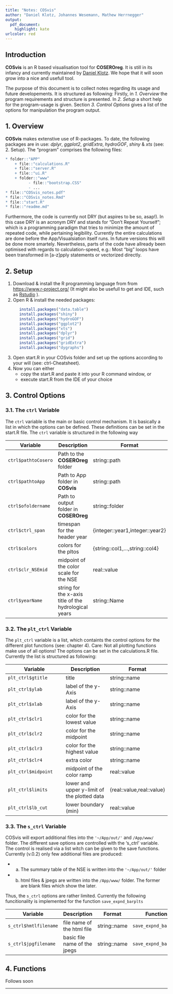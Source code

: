 ```yaml
---
title: "Notes: COSvis"
author: "Daniel Klotz, Johannes Wesemann, Mathew Herrnegger"
output:
  pdf_document: 
    highlight: kate
urlcolor: red
---
```

## Introduction
**COSvis** is an R based visualisation tool for **COSEROreg**. It is still in its infancy and currently maintained by [Daniel Klotz](https://online.boku.ac.at/BOKUonline/visitenkarte.show_vcard?pPersonenId=6E56AD7273C135A3&pPersonenGruppe=3). We hope that it will soon grow into a nice and usefull tool. 

The purpose of this document is to collect notes regarding its usage and future developements. It is structured as following: Firstly, in *1. Overview* the program requirements and structure is presented. In *2. Setup*  a short help for the program-usage is given. Section *3. Control Options* gives a list of the options for manipulation the program output.

## 1. Overview 
**COSvis** makes extenstive use of R-packages. To date, the following packages are in use: *dplyr*, *ggplot2*, *gridExtra*, *hydroGOF*, *shiny* & *xts* (see: 2. Setup). The "program" comprises the following files:

```r
* folder::"APP"
    + file::"calculations.R"
    + file::"server.R"
    + file::"ui.R"
    + folder::"www"
          - file::"bootstrap.CSS"
          - ...
* file::"COSvis_notes.pdf"
* file::"COSvis_notes.Rmd"
* file::"start.R"
* file::"readme.md"
```

Furthermore, the code is currently not DRY (but aspires to be so, asap!). In this case DRY is an acronym DRY and stands for "Don't Repeat Yourself"; which is a programming paradigm that tries to minimize the amount of repeated code, while pertaining legibility. Currently the entire calculations are done before the App/Visualsiation itself runs. In future versions this will be done more smartely. Nevertheless, parts of the code have allready been optimised with regards to calculation-speed, e.g.: Most "big" loops have been transformed in [a-z]pply statements or vectorized directly. 




## 2. Setup 
1. Download & install the R programming language from from [https://www.r-project.org/](https://www.r-project.org/) (It might also be usefull to get and IDE, such as [Rstudio](https://www.rstudio.com/) ). 
2. Open R & install the needed packages: 
```r
      install.packages("data.table")
      install.packages("shiny")
      install.packages("hydroGOF")
      install.packages("ggplot2")
      install.packages("xts")
      install.packages("dplyr")
      install.packages("grid")
      install.packages("gridExtra")
      install.packages("dygraphs")
```
3. Open start.R in your COSvis folder and set up the options according to your will (see: ctrl-Cheatsheet). 
4. Now you can either 
    + copy the start.R and paste it into your R command window, or
    + execute start.R from the IDE of your choice

## 3. Control Options
### 3.1. The `ctrl` Variable 
The `ctrl` variable is the main or basic control mechanism. It is basically a list in which the options can be defined. These definitions can be set in the start.R file. 
The `ctrl` variable is structured in the following way

Variable  | Description | Format
---------------- | -------------  | ------------- 
`ctrl$pathtoCosero` | Path to the **COSEROreg** folder | string::path
`ctrl$pathtoApp` | Path to App folder in **COSvis** | string::path
`ctrl$ofoldername` | Path to output folder in **COSEROreg** | string::folder
`ctrl$ctrl_span` | timespan for the header year | {integer::year1,integer::year2} 
`ctrl$colors` | colors for the pltos | {string::col1,...,string::col4}
`ctrl$clr_NSEmid` | midpoint of the color scale for the NSE | real::value
`ctrl$yearName` | string for the x-axis title of the hydrological years | string::Name

### 3.2. The `plt_ctrl` Variable 
The `plt_ctrl` variable is a list, which containts the control options for the different plot functions (see: chapter 4). Care: Not all plotting functions make use of all options! The options can be set in the calculations.R file. Currently the list is structured as following:

Variable  | Description | Format
---------------- | -------------  | ------------- 
`plt_ctrl$gtitle` | title | string::name
`plt_ctrl$ylab` | label of the y-Axis | string::name
`plt_ctrl$xlab` | label of the y-Axis | string::name
`plt_ctrl$clr1` | color for the lowest value | string::name
`plt_ctrl$clr2` | color for the midpoint | string::name
`plt_ctrl$clr3` | color for the highest value | string::name
`plt_ctrl$clr4`  | extra color | string::name
`plt_ctrl$midpoint` | midpoint of the color ramp | real::value
`plt_ctrl$limits` | lower and upper y-limit of the plotted data | {real::value,real::value}
`plt_ctrl$lb_cut` | lower boundary (min) | real::value

### 3.3. The `s_ctrl` Variable 
COSvis will export additional files into the `'~/App/out/'` and `/App/www/` folder. The different save options are controlled with the 's_ctrl' variable. The control is realised via a list witch can be given to the save functions. Currently (v.0.2) only few additional files are produced:

  - (a) The summary table of the NSE is written into the `'~/App/out/'` folder
  - (b) html files & jpegs are written into the `/App/www/` folder. The former are blank files which show the later. 
  
Thus, the `s_ctrl` options are rather limited. Currently the following funcitionality is implemented for the function `save_expnd_barplts`

Variable | Description | Format | Function
---------------- | -------------  | ------------- | ------------- 
`s_ctrl$hmtlfilename` | file name of the html file | string::name | `save_expnd_barplts`
`s_ctrl$jpgfilename` | basic file name of the jpegs | string::name | `save_expnd_barplts`


## 4. Functions
Follows soon

***

